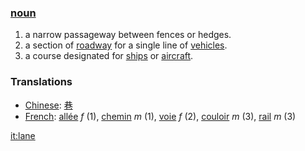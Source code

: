 ===[[noun]]===
#a narrow passageway between fences or hedges.
#a section of [[roadway]] for a single line of [[vehicle]]s.
#a course designated for [[ship]]s or [[aircraft]].

===Translations===
*[[Chinese]]: [[巷]]
*[[French]]: [[allée]] ''f'' (1), [[chemin]] ''m'' (1), [[voie]] ''f'' (2), [[couloir]] ''m'' (3), [[rail]] ''m'' (3)

[[it:lane]]